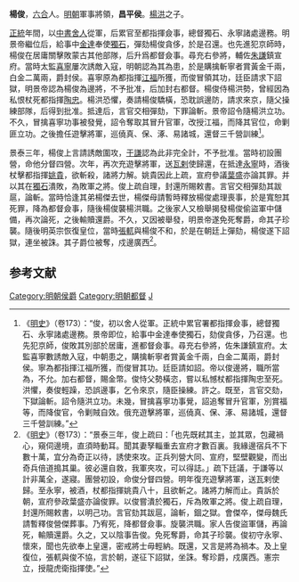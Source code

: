 '''楊俊'''，[[六合|六合]]人。[[明朝|明朝]]軍事將領，'''昌平侯'''。[[楊洪_(明朝)|楊洪]]之子。

[[正统_(年号)|正統]]年間，以[[中書舍人|中書舍人]]從軍，后累官至都指揮僉事，總督獨石、永寧諸處邊務。明景帝繼位后，給事中[[金達|金達]]奉使[[獨石|獨石]]，彈劾楊俊貪侈，於是召還。也先進犯京師時，楊俊在居庸關擊敗蒙古其他部隊，后升爲都督僉事。尋充右參將，輔佐[[朱謙_(明朝將領)|朱謙]]鎮宣府。當時太監[[喜寧|喜寧]]屢次誘敵入寇，明朝認為其為患，於是購擒斬寧者賞黃金千兩，白金二萬兩，爵封侯。喜寧原為都指揮[[江福|江福]]所獲，而俊冒領其功，廷臣請求下詔獄，明景帝認為楊俊為邊將，不予批准，后加封右都督。楊俊侍楊洪勢，曾經因為私恨杖死都指揮[[陶忠|陶忠]]。楊洪恐懼，奏請楊俊驕橫，恐耽誤邊防，請求來京，隨父操練部隊，后得到批准。抵達后，言官交相彈劾，下罪論斬。景帝詔令隨楊洪立功。不久，冒擒喜寧功事被發覺，詔令奪取其冒升官軍，改授江福，而降其官位，命剿匪立功。之後擔任遊擊將軍，巡僥真、保、涿、易諸城，還督三千營訓練<ref>《[[明史|明史]]》（卷173）：“俊，初以舍人從軍。正統中累官署都指揮僉事，總督獨石、永寧諸處邊務。景帝即位，給事中金達奉使獨石，劾俊貪侈，乃召還。也先犯京師，俊敗其別部於居庸，進都督僉事。尋充右參將，佐朱謙鎮宣府。太監喜寧數誘敵入寇，中朝患之，購擒斬寧者賞黃金千兩，白金二萬兩，爵封侯。寧為都指揮江福所獲，而俊冒其功。廷臣請如詔。帝以俊邊將，職所當為，不允。加右都督，賜金幣。俊恃父勢橫恣，嘗以私憾杖都指揮陶忠至死。洪懼，奏俊輕躁，恐誤邊事，乞令來京，隨臣操練。許之。既至，言官交劾，下獄論斬。詔令隨洪立功。未幾，冒擒喜寧功事覺，詔追奪冒升官軍，別賞福等，而降俊官，令剿賊自效。俄充遊擊將軍，巡僥真、保、涿、易諸城，還督三千營訓練。”</ref>。

景泰三年，楊俊上言請誘敵圍攻，[[于謙|于謙]]認為此非完全計，不予批准。當時初設團營，命他分督四營。次年，再次充遊擊將軍，送[[瓦剌|瓦剌]]使歸還，在抵達[[永寧|永寧]]時，酒後杖擊都指揮[[姚貴|姚貴]]，欲斬殺，諸將力解。姚貴因此上疏，宣府參議[[葉盛|葉盛]]亦論其罪。并以其在[[獨石|獨石]]潰敗，為敗軍之將。俊上疏自理，封還所賜敕書。言官交相彈劾其跋扈，論斬。當時恰逢其弟楊傑去世，楊傑母請暫時釋放楊俊處理喪事，於是寬恕其死罪，降為都督僉事，隨後楊俊襲楊洪職。之後家人又檢舉揭發楊俊偷盜軍中儲備，再次論死，之後輸贖還爵。不久，又因被舉發，明景帝遂免死奪爵，命其子珍襲。隨後明英宗恢復皇位，當時[[张𫐄_(明朝军事将领)|張軏]]與楊俊不和，於是在朝廷上彈劾，楊俊遂下詔獄，連坐被誅。其子爵位被奪，戍邊廣西<ref>《[[明史|明史]]》（卷173）：“景泰三年，俊上疏曰：「也先既弒其主，並其眾，包藏禍心，窺伺邊境，直須時動耳。聞其妻孥輜重去宣府才數百裏。我緣邊宿兵不下數十萬，宜分為奇正以待，誘使來攻。正兵列營大同、宣府，堅壁觀變，而出奇兵倍道搗其巢。彼必還自救，我軍夾攻，可以得誌。」疏下廷議，于謙等以計非萬全，遂寢。團營初設，命俊分督四營。明年復充遊擊將軍，送瓦剌使歸。至永寧，被酒，杖都指揮姚貴八十，且欲斬之。諸將力解而止。貴訴於朝，宣府參政葉盛亦論俊罪。以俊嘗潰於獨石，斥為敗軍之將。俊上疏自理，封還所賜敕書，以明己功。言官劾其跋扈，論斬，錮之獄。會傑卒，傑母魏氏請暫釋俊營傑葬事。乃宥死，降都督僉事。旋襲洪職。家人告俊盜軍儲，再論死，輸贖還爵。久之，又以陰事告俊。免死奪爵，命其子珍襲。俊初守永寧、懷來，聞也先欲奉上皇還，密戒將士毋輕納。既還，又言是將為禍本。及上皇復位，張軏與俊不協，言於朝，遂征下詔獄，坐誅。奪珍爵，戍廣西。憲宗立，授龍虎衛指揮使。”</ref>。

==参考文献==
{{wikisource|明史/卷173}}
{{Reflist}}

[[Category:明朝侯爵|Category:明朝侯爵]]
[[Category:明朝都督|Category:明朝都督]]
[[Category:杨姓|J]]